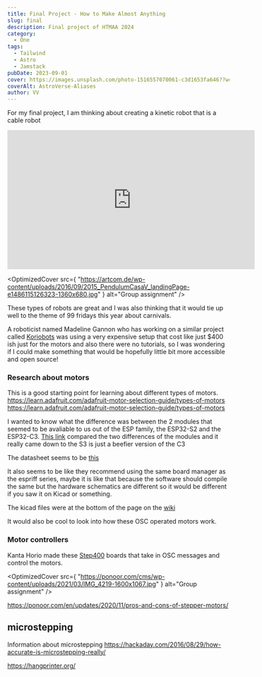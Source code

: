 ```yaml
---
title: Final Project - How to Make Almost Anything
slug: final
description: Final project of HTMAA 2024
category:
  - One
tags:
  - Tailwind
  - Astro
  - Jamstack
pubDate: 2023-09-01
cover: https://images.unsplash.com/photo-1516557070061-c3d1653fa646??w=1960&h=1102&auto=format&fit=crop&q=60&ixlib=rb-4.0.3&ixid=M3wxMjA3fDB8MHxzZWFyY2h8Mnx8YmxhY2t8ZW58MHwwfDB8fHwy
coverAlt: AstroVerse-Aliases
author: VV
---
```



For my final project, I am thinking about creating a kinetic robot that is a cable robot
<Vimeo muted params="autoplay=1&muted=1&background=1" id="https://vimeo.com/386246051" />

<iframe width="560" height="315" src="https://www.youtube.com/embed/XqU1mvKcLaA?si=PIv24S9-EeH0toDU" title="YouTube video player" frameborder="0" allow="accelerometer; autoplay; clipboard-write; encrypted-media; gyroscope; picture-in-picture; web-share" referrerpolicy="strict-origin-when-cross-origin" allowfullscreen></iframe>


<OptimizedCover
  src={
    "https://artcom.de/wp-content/uploads/2016/09/2015_PendulumCasaV_landingPage-e1486115126323-1360x680.jpg"
  }
  alt="Group assignment"
/>

These types of robots are great and I was also thinking that it would tie up well to the theme of 99 fridays this year about carnivals.

A roboticist named Madeline Gannon who has working on a similar project called [Koriobots](https://github.com/madelinegannon/koriobots) was using a very expensive setup that cost like just $400 ish just for the motors and also there were no tutorials, so I was wondering if I could make something that would be hopefully little bit more accessible and open source!



### Research about motors


This is a good starting point for learning about different types of motors. https://learn.adafruit.com/adafruit-motor-selection-guide/types-of-motors
https://learn.adafruit.com/adafruit-motor-selection-guide/types-of-motors

I wanted to know what the difference was between the 2 modules that seemed to be avaliable to us out of the ESP family, the ESP32-S2 and the ESP32-C3.
[This link](https://www.cnx-software.com/2022/01/12/esp32-s3-esp32-c3-esp8266-modules-comparison/) compared the two differences of the modules and it really came down to the S3 is just a beefier version of the C3

The datasheet seems to be [this](https://wiki.seeedstudio.com/xiao_esp32s3_getting_started/)

It also seems to be like they recommend using the same board manager as the espriff series, maybe it is like that because the software should compile the same but the hardware schematics are different so it would be different if you saw it on Kicad or something.

The kicad files were at the bottom of the page on the [wiki](https://wiki.seeedstudio.com/xiao_esp32s3_getting_started/)

It would also be cool to look into how these OSC operated motors work.


### Motor controllers

Kanta Horio made these [Step400](https://ponoor.com/en/products/step400/) boards that take in OSC messages and control the motors.

<OptimizedCover
  src={
    "https://ponoor.com/cms/wp-content/uploads/2021/03/IMG_4219-1600x1067.jpg"
  }
  alt="Group assignment"
/>



https://ponoor.com/en/updates/2020/11/pros-and-cons-of-stepper-motors/

## microstepping

Information about microstepping
https://hackaday.com/2016/08/29/how-accurate-is-microstepping-really/

https://hangprinter.org/
